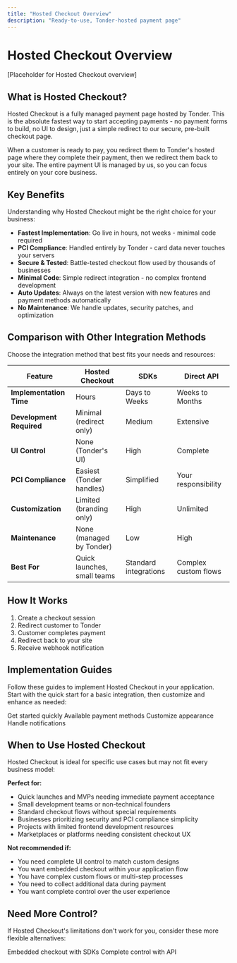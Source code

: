 ```yaml
---
title: "Hosted Checkout Overview"
description: "Ready-to-use, Tonder-hosted payment page"
---
```


# Hosted Checkout Overview

[Placeholder for Hosted Checkout overview]

## What is Hosted Checkout?

Hosted Checkout is a fully managed payment page hosted by Tonder. This is the absolute fastest way to start accepting payments - no payment forms to build, no UI to design, just a simple redirect to our secure, pre-built checkout page.

When a customer is ready to pay, you redirect them to Tonder's hosted page where they complete their payment, then we redirect them back to your site. The entire payment UI is managed by us, so you can focus entirely on your core business.

## Key Benefits

Understanding why Hosted Checkout might be the right choice for your business:

- **Fastest Implementation**: Go live in hours, not weeks - minimal code required
- **PCI Compliance**: Handled entirely by Tonder - card data never touches your servers
- **Secure & Tested**: Battle-tested checkout flow used by thousands of businesses
- **Minimal Code**: Simple redirect integration - no complex frontend development
- **Auto Updates**: Always on the latest version with new features and payment methods automatically
- **No Maintenance**: We handle updates, security patches, and optimization

## Comparison with Other Integration Methods

Choose the integration method that best fits your needs and resources:

| Feature | Hosted Checkout | SDKs | Direct API |
|---------|----------------|------|------------|
| **Implementation Time** | Hours | Days to Weeks | Weeks to Months |
| **Development Required** | Minimal (redirect only) | Medium | Extensive |
| **UI Control** | None (Tonder's UI) | High | Complete |
| **PCI Compliance** | Easiest (Tonder handles) | Simplified | Your responsibility |
| **Customization** | Limited (branding only) | High | Unlimited |
| **Maintenance** | None (managed by Tonder) | Low | High |
| **Best For** | Quick launches, small teams | Standard integrations | Complex custom flows |

## How It Works

1. Create a checkout session
2. Redirect customer to Tonder
3. Customer completes payment
4. Redirect back to your site
5. Receive webhook notification

## Implementation Guides

Follow these guides to implement Hosted Checkout in your application. Start with the quick start for a basic integration, then customize and enhance as needed:

<CardGroup cols={2}>
  <Card title="Quick Start" icon="rocket" href="/mock-hosted/quickstart">
    Get started quickly
  </Card>
  <Card title="Payment Methods" icon="credit-card" href="/mock-hosted/payment-methods">
    Available payment methods
  </Card>
  <Card title="Customization" icon="palette" href="/mock-hosted/customization">
    Customize appearance
  </Card>
  <Card title="Webhooks" icon="webhook" href="/mock-hosted/webhooks">
    Handle notifications
  </Card>
</CardGroup>

## When to Use Hosted Checkout

Hosted Checkout is ideal for specific use cases but may not fit every business model:

**Perfect for:**
- Quick launches and MVPs needing immediate payment acceptance
- Small development teams or non-technical founders
- Standard checkout flows without special requirements
- Businesses prioritizing security and PCI compliance simplicity
- Projects with limited frontend development resources
- Marketplaces or platforms needing consistent checkout UX

**Not recommended if:**
- You need complete UI control to match custom designs
- You want embedded checkout within your application flow
- You have complex custom flows or multi-step processes
- You need to collect additional data during payment
- You want complete control over the user experience

## Need More Control?

If Hosted Checkout's limitations don't work for you, consider these more flexible alternatives:

<CardGroup cols={2}>
  <Card title="SDKs" icon="code" href="/mock-sdks/overview">
    Embedded checkout with SDKs
  </Card>
  <Card title="Direct API" icon="terminal" href="/mock-direct-api/overview">
    Complete control with API
  </Card>
</CardGroup>

